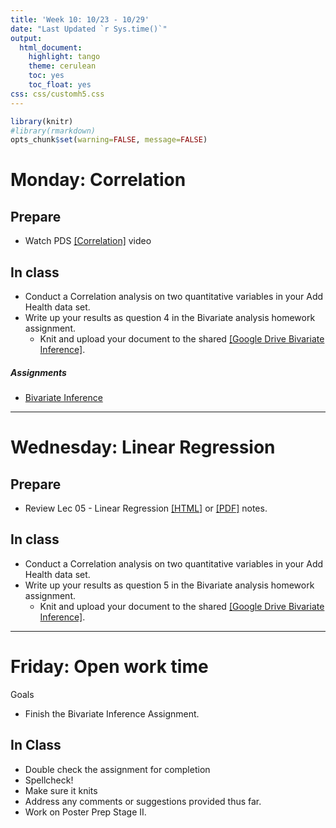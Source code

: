 ```yaml
---
title: 'Week 10: 10/23 - 10/29'
date: "Last Updated `r Sys.time()`"
output:
  html_document:
    highlight: tango
    theme: cerulean
    toc: yes
    toc_float: yes
css: css/customh5.css
---
```


```r
library(knitr)
#library(rmarkdown)
opts_chunk$set(warning=FALSE, message=FALSE) 
```


# Monday: Correlation 


## Prepare 
* Watch PDS [[Correlation]](https://www.youtube.com/watch?v=qBwjKfytls8&list=PLDEF0B9CBD27AD37E&index=60) video

## In class

* Conduct a Correlation analysis on two quantitative variables in your Add Health data set. 
* Write up your results as question 4 in the Bivariate analysis homework assignment.
    - Knit and upload your document to the shared [[Google Drive Bivariate Inference]](https://drive.google.com/drive/folders/0B83Z8_sNw3KPWGQxU1FsNm1DcG8?usp=sharing). 

##### Assignments
* [Bivariate Inference](hw/Bivariate_Inference.html)

----

# Wednesday: Linear Regression


## Prepare
* Review Lec 05 - Linear Regression [[HTML]](docs/lec05_LinReg.html) or [[PDF]](docs/lec05_LinReg.pdf) notes. 

## In class

* Conduct a Correlation analysis on two quantitative variables in your Add Health data set. 
* Write up your results as question 5 in the Bivariate analysis homework assignment.
    - Knit and upload your document to the shared [[Google Drive Bivariate Inference]](https://drive.google.com/drive/folders/0B83Z8_sNw3KPWGQxU1FsNm1DcG8?usp=sharing). 

----

# Friday: Open work time

Goals

* Finish the Bivariate Inference Assignment. 

## In Class

* Double check the assignment for completion
* Spellcheck!
* Make sure it knits
* Address any comments or suggestions provided thus far. 
* Work on Poster Prep Stage II. 